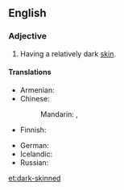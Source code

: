 ==English==

===Adjective===
{{en-adj|pos=[[dark]]-[[skinned]]}}

# Having a relatively dark [[skin]].

====Translations====
{{trans-top|having dark skin}}
* Armenian: {{t-|hy|թուխ|tr=t’ux}}
* Chinese:
*: Mandarin: {{t|zh|暗色皮膚的|sc=Hani}}, {{t|zh|暗色皮肤的|tr=ànsè pífū de|sc=Hani}}
* Finnish: {{t-|fi|tummaihoinen}}
{{trans-mid}}
* German: {{t|de|dunkelhäutig}}
* Icelandic: {{t|is|hörundsdökkur}}
* Russian: {{t|ru|темнокожий|tr=temnokóžij|sc=Cyrl}}
{{trans-bottom}}

[[et:dark-skinned]]
